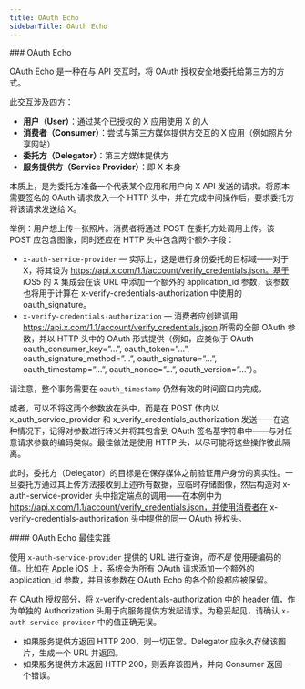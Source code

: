 ```yaml
---
title: OAuth Echo
sidebarTitle: OAuth Echo
---
```




<div id="oauth-echo">
  ### OAuth Echo
</div>

OAuth Echo 是一种在与 API 交互时，将 OAuth 授权安全地委托给第三方的方式。

此交互涉及四方：

* **用户（User）**：通过某个已授权的 X 应用使用 X 的人
* **消费者（Consumer）**：尝试与第三方媒体提供方交互的 X 应用（例如照片分享网站）
* **委托方（Delegator）**：第三方媒体提供方
* **服务提供方（Service Provider）**：即 X 本身
     

本质上，是为委托方准备一个代表某个应用和用户向 X API 发送的请求。将原本需要签名的 OAuth 请求放入一个 HTTP 头中，并在完成中间操作后，要求委托方将该请求发送给 X。

举例：用户想上传一张照片。消费者将通过 POST 在委托方处调用上传。该 POST 应包含图像，同时还应在 HTTP 头中包含两个额外字段：

* `x-auth-service-provider` — 实际上，这是进行身份委托的目标域——对于 X，将其设为 https://api.x.com/1.1/account/verify_credentials.json。基于 iOS5 的 X 集成会在该 URL 中添加一个额外的 application_id 参数，该参数也将用于计算在 x-verify-credentials-authorization 中使用的 oauth_signature。
* `x-verify-credentials-authorization` — 消费者应创建调用 https://api.x.com/1.1/account/verify_credentials.json 所需的全部 OAuth 参数，并以 HTTP 头中的 OAuth 形式提供（例如，应类似于 OAuth oauth_consumer_key=”...”, oauth_token=”...”, oauth_signature_method=”...”, oauth_signature=”...”, oauth_timestamp=”...”, oauth_nonce=”...”, oauth_version=”...”）。
     

请注意，整个事务需要在 `oauth_timestamp` 仍然有效的时间窗口内完成。

或者，可以不将这两个参数放在头中，而是在 POST 体内以 x_auth_service_provider 和 x_verify_credentials_authorization 发送——在这种情况下，记得对参数进行转义并将其包含到 OAuth 签名基字符串中——与对任意请求参数的编码类似。最佳做法是使用 HTTP 头，以尽可能将这些操作彼此隔离。

此时，委托方（Delegator）的目标是在保存媒体之前验证用户身份的真实性。一旦委托方通过其上传方法接收到上述所有数据，应临时存储图像，然后构造对 x-auth-service-provider 头中指定端点的调用——在本例中为 https://api.x.com/1.1/account/verify_credentials.json，并使用消费者在 x-verify-credentials-authorization 头中提供的同一 OAuth 授权头。
 

<div id="oauth-echo-best-practices">
  #### OAuth Echo 最佳实践
</div>

使用 `x-auth-service-provider` 提供的 URL 进行查询，_而不是_ 使用硬编码的值。比如在 Apple iOS 上，系统会为所有 OAuth 请求添加一个额外的 application_id 参数，并且该参数在 OAuth Echo 的各个阶段都应被保留。

在 OAuth 授权部分，将 x-verify-credentials-authorization 中的 header 值，作为单独的 Authorization 头用于向服务提供方发起请求。为稳妥起见，请确认 `x-auth-service-provider` 中的值正确无误。

* 如果服务提供方返回 HTTP 200，则一切正常。Delegator 应永久存储该图片，生成一个 URL 并返回。
* 如果服务提供方未返回 HTTP 200，则丢弃该图片，并向 Consumer 返回一个错误。